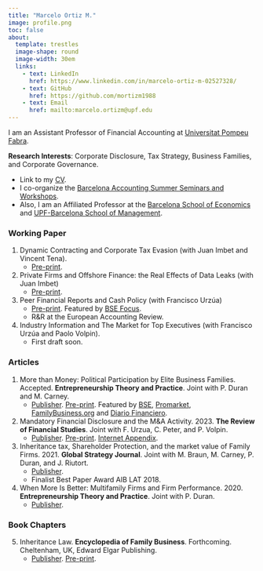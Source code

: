 ```yaml
---
title: "Marcelo Ortiz M."
image: profile.png
toc: false
about: 
  template: trestles
  image-shape: round
  image-width: 30em
  links:
    - text: LinkedIn
      href: https://www.linkedin.com/in/marcelo-ortiz-m-02527328/
    - text: GitHub
      href: https://github.com/mortizm1988
    - text: Email
      href: mailto:marcelo.ortizm@upf.edu
---
```


I am an Assistant Professor of Financial Accounting at [Universitat Pompeu Fabra](https://www.upf.edu/en/web/universitat/la-upf-en-els-ranquings).

**Research Interests**: Corporate Disclosure, Tax Strategy, Business Families, and Corporate Governance.

- Link to my [CV](cv_2024-06.pdf).
- I co-organize the [Barcelona Accounting Summer Seminars and Workshops](https://sites.google.com/view/bas-2021/inicio).
- Also, I am an Affiliated Professor at the [Barcelona School of Economics](https://bse.eu/) and [UPF-Barcelona School of Management](https://www.bsm.upf.edu/). 

###  Working Paper

1. Dynamic Contracting and Corporate Tax Evasion (with Juan Imbet and Vincent Tena).
    - [Pre-print](https://papers.ssrn.com/sol3/papers.cfm?abstract_id=4872375).
2.  Private Firms and Offshore Finance: the Real Effects of Data Leaks (with Juan Imbet)
    - [Pre-print](https://papers.ssrn.com/sol3/papers.cfm?abstract_id=4557679).
3. Peer Financial Reports and Cash Policy (with Francisco Urzúa)
    - [Pre-print](https://papers.ssrn.com/sol3/papers.cfm?abstract_id=4096239). Featured by [BSE Focus](https://focus.bse.eu/how-transparent-reporting-influences-allocation-corporate-cash/).
    - R&R at the European Accounting Review.
4. Industry Information and The Market for Top Executives (with Francisco Urzúa and Paolo Volpin).
    - First draft soon.


### Articles

1.  More than Money: Political Participation by Elite Business Families. Accepted. **Entrepreneurship Theory and Practice**. Joint with P. Duran and M. Carney.
    -   [Publisher](https://journals.sagepub.com/doi/10.1177/10422587241227624). [Pre-print](https://www.researchgate.net/publication/377182500_More_than_money_Political_participation_by_elite_business_families). Featured by [BSE](https://bse.eu/microupdates/more-money-political-participation-elite-business-families), [Promarket](https://www.promarket.org/2024/03/12/rent-seeking-alone-does-not-explain-why-wealthy-families-run-for-office/), [FamilyBusiness.org](https://familybusiness.org/content/why-prominent-business-families-dive-into-politics) and [Diario Financiero](https://dfmas.df.cl/df-mas/coffee-break/25-de-familias-empresarias-chilenas-han-tenido-incursion-en-politica).
2.  Mandatory Financial Disclosure and the M&A Activity. 2023. **The Review of Financial Studies**. Joint with F. Urzua, C. Peter, and P. Volpin.
    -   [Publisher](https://academic.oup.com/rfs/article-abstract/36/12/4788/7202058?redirectedFrom=fulltext&login=false). [Pre-print](https://papers.ssrn.com/abstract=3768349). [Internet Appendix](https://oup.silverchair-cdn.com/oup/backfile/Content_public/Journal/rfs/36/12/10.1093_rfs_hhad052/1/hhad052_supplementary_data.pdf?Expires=1711502290&Signature=Rf6XxFRJiHodfFRqZCI4PW4UHV-6gIkRUAb3fEvVcoJlLPMepM644jkMGfHNblJERi9bvJNJHtcKWqGb28PtNzpPQSTDgtm6GOCMvJe23JWINzbQ36uhixyAw16rLltYnxOs-fQOXmtaw7caGcFeGBF1VDjT7xaBXmNM2Paje5fZcZqJzfuPegPE9-CjC138-F8bUlrN3ngTFeAW7kqA~Oe8G~rqKJ9S3NsSQl5JNyL2I7tddyYFc-3mhu1nN2IF79XUBjckSLYicSxRbyGiAi1kDHg1WIeMUD1~NOKykz-ZwcnlgNST2OO-NB1-W-HZnVmhQcmzJ--q67Ci34G1ow__&Key-Pair-Id=APKAIE5G5CRDK6RD3PGA).
3.  Inheritance tax, Shareholder Protection, and the market value of Family Firms. 2021. **Global Strategy Journal**. Joint with M. Braun, M. Carney, P. Duran, and J. Riutort.
    -   [Publisher](https://onlinelibrary.wiley.com/doi/abs/10.1002/gsj.1394).
    -   Finalist Best Paper Award AIB LAT 2018.
4.  When More Is Better: Multifamily Firms and Firm Performance. 2020. **Entrepreneurship Theory and Practice**. Joint with P. Duran.
    -   [Publisher](https://journals.sagepub.com/doi/abs/10.1177/1042258719851206?journalCode=etpb).

### Book Chapters

5.  Inheritance Law. **Encyclopedia of Family Business**. Forthcoming. Cheltenham, UK, Edward Elgar Publishing.
    -   [Publisher](https://www.elgaronline.com/display/book/9781800888722/ch63.xml). [Pre-print](https://papers.ssrn.com/sol3/papers.cfm?abstract_id=4411372).
